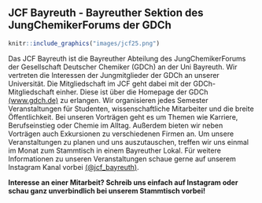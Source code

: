 ## JCF Bayreuth - Bayreuther Sektion des JungChemikerForums der GDCh {#jcf}

```r
knitr::include_graphics("images/jcf25.png")
```

Das JCF Bayreuth ist die Bayreuther Abteilung des JungChemikerForums der Gesellschaft Deutscher Chemiker (GDCh) an der Uni Bayreuth. 
Wir vertreten die Interessen der Jungmitglieder der GDCh an unserer Universität. Die Mitgliedschaft im JCF geht dabei mit der GDCh-Mitgliedschaft einher. Diese ist über die Homepage der GDCh [(www.gdch.de)](https://www.gdch.de/) zu erlangen. Wir organisieren jedes Semester Veranstaltungen für Studenten, wissenschaftliche Mitarbeiter und die breite Öffentlichkeit.
Bei unseren Vorträgen geht es um Themen wie Karriere, Berufseinstieg oder Chemie im Alltag. Außerdem bieten wir neben Vorträgen auch Exkursionen zu verschiedenen Firmen an. 
Um unsere Veranstaltungen zu planen und uns auszutauschen, treffen wir uns einmal im Monat zum Stammtisch in einem Bayreuther Lokal. Für weitere Informationen zu unseren Veranstaltungen schaue gerne auf unserem Instagram Kanal vorbei [(@jcf_bayreuth)](https://www.instagram.com/jcf_bayreuth/).

**Interesse an einer Mitarbeit? Schreib uns einfach auf Instagram oder schau ganz unverbindlich bei unserem Stammtisch vorbei!**
